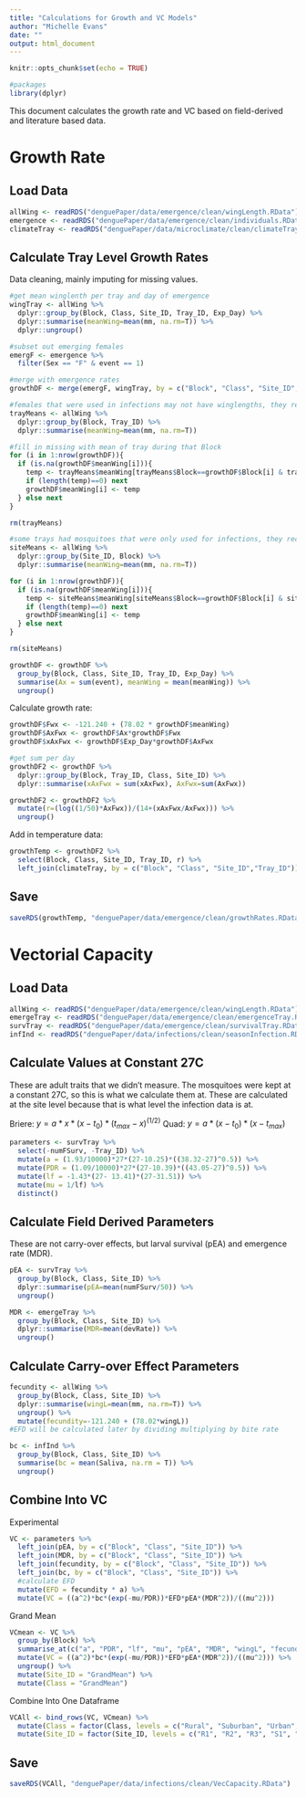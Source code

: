 ```yaml
---
title: "Calculations for Growth and VC Models"
author: "Michelle Evans"
date: ""
output: html_document
---
```


```r
knitr::opts_chunk$set(echo = TRUE)

#packages
library(dplyr)
```

This document calculates the growth rate and VC based on field-derived and literature based data.

# Growth Rate

## Load Data

```r
allWing <- readRDS("denguePaper/data/emergence/clean/wingLength.RData")
emergence <- readRDS("denguePaper/data/emergence/clean/individuals.RData")
climateTray <- readRDS("denguePaper/data/microclimate/clean/climateTraySummary.RData")
```

## Calculate Tray Level Growth Rates

Data cleaning, mainly imputing for missing values.

```r
#get mean winglenth per tray and day of emergence
wingTray <- allWing %>%
  dplyr::group_by(Block, Class, Site_ID, Tray_ID, Exp_Day) %>%
  dplyr::summarise(meanWing=mean(mm, na.rm=T)) %>%
  dplyr::ungroup()

#subset out emerging females
emergF <- emergence %>%
  filter(Sex == "F" & event == 1)

#merge with emergence rates
growthDF <- merge(emergF, wingTray, by = c("Block", "Class", "Site_ID", "Tray_ID", "Exp_Day"), all.x = T)

#females that were used in infections may not have winglengths, they receive the tray level mean for that block
trayMeans <- allWing %>%
  dplyr::group_by(Block, Tray_ID) %>%
  dplyr::summarise(meanWing=mean(mm, na.rm=T))

#fill in missing with mean of tray during that Block
for (i in 1:nrow(growthDF)){
  if (is.na(growthDF$meanWing[i])){
    temp <- trayMeans$meanWing[trayMeans$Block==growthDF$Block[i] & trayMeans$Tray_ID==growthDF$Tray_ID[i]]
    if (length(temp)==0) next
    growthDF$meanWing[i] <- temp
  } else next
}

rm(trayMeans)

#some trays had mosquitoes that were only used for infections, they receive the site level mean to calculate their growth rates
siteMeans <- allWing %>%
  dplyr::group_by(Site_ID, Block) %>%
  dplyr::summarise(meanWing=mean(mm, na.rm=T))

for (i in 1:nrow(growthDF)){
  if (is.na(growthDF$meanWing[i])){
    temp <- siteMeans$meanWing[siteMeans$Block==growthDF$Block[i] & siteMeans$Site_ID==growthDF$Site_ID[i]]
    if (length(temp)==0) next
    growthDF$meanWing[i] <- temp
  } else next
}

rm(siteMeans)

growthDF <- growthDF %>%
  group_by(Block, Class, Site_ID, Tray_ID, Exp_Day) %>%
  summarise(Ax = sum(event), meanWing = mean(meanWing)) %>%
  ungroup()

```

Calculate growth rate:

```r
growthDF$Fwx <- -121.240 + (78.02 * growthDF$meanWing)
growthDF$AxFwx <- growthDF$Ax*growthDF$Fwx
growthDF$xAxFwx <- growthDF$Exp_Day*growthDF$AxFwx

#get sum per day
growthDF2 <- growthDF %>%
  dplyr::group_by(Block, Tray_ID, Class, Site_ID) %>%
  dplyr::summarise(xAxFwx = sum(xAxFwx), AxFwx=sum(AxFwx))

growthDF2 <- growthDF2 %>%
  mutate(r=(log((1/50)*AxFwx))/(14+(xAxFwx/AxFwx))) %>%
  ungroup() 
```

Add in temperature data:

```r
growthTemp <- growthDF2 %>%
  select(Block, Class, Site_ID, Tray_ID, r) %>%
  left_join(climateTray, by = c("Block", "Class", "Site_ID","Tray_ID"))
```

## Save

```r
saveRDS(growthTemp, "denguePaper/data/emergence/clean/growthRates.RData")
```

# Vectorial Capacity

## Load Data

```r
allWing <- readRDS("denguePaper/data/emergence/clean/wingLength.RData")
emergeTray <- readRDS("denguePaper/data/emergence/clean/emergenceTray.RData")
survTray <- readRDS("denguePaper/data/emergence/clean/survivalTray.RData")
infInd <- readRDS("denguePaper/data/infections/clean/seasonInfection.RData")
```

## Calculate Values at Constant 27C

These are adult traits that we didn't measure. The mosquitoes were kept at a constant 27C, so this is what we calculate them at. These are calculated at the site level because that is what level the infection data is at.

Briere:  $y = a * x * (x - t_0) * (t_{max} - x)^{(1/2)}$
Quad: $y = a * (x-t_0) * (x-t_{max})$

```r
parameters <- survTray %>%
  select(-numFSurv, -Tray_ID) %>%
  mutate(a = (1.93/10000)*27*(27-10.25)*((38.32-27)^0.5)) %>%
  mutate(PDR = (1.09/10000)*27*(27-10.39)*((43.05-27)^0.5)) %>%
  mutate(lf = -1.43*(27- 13.41)*(27-31.51)) %>%
  mutate(mu = 1/lf) %>%
  distinct()

``` 

## Calculate Field Derived Parameters

These are not carry-over effects, but larval survival (pEA) and emergence rate (MDR).

```r
pEA <- survTray %>%
  group_by(Block, Class, Site_ID) %>%
  dplyr::summarise(pEA=mean(numFSurv/50)) %>%
  ungroup()

MDR <- emergeTray %>%
  group_by(Block, Class, Site_ID) %>%
  dplyr::summarise(MDR=mean(devRate)) %>%
  ungroup()
```

## Calculate Carry-over Effect Parameters

```r
fecundity <- allWing %>%
  group_by(Block, Class, Site_ID) %>%
  dplyr::summarise(wingL=mean(mm, na.rm=T)) %>%
  ungroup() %>%
  mutate(fecundity=-121.240 + (78.02*wingL))
#EFD will be calculated later by dividing multiplying by bite rate

bc <- infInd %>%
  group_by(Block, Class, Site_ID) %>%
  summarise(bc = mean(Saliva, na.rm = T)) %>%
  ungroup()
```

## Combine Into VC

Experimental

```r
VC <- parameters %>%
  left_join(pEA, by = c("Block", "Class", "Site_ID")) %>%
  left_join(MDR, by = c("Block", "Class", "Site_ID")) %>%
  left_join(fecundity, by = c("Block", "Class", "Site_ID")) %>%
  left_join(bc, by = c("Block", "Class", "Site_ID")) %>%
  #calculate EFD
  mutate(EFD = fecundity * a) %>%
  mutate(VC = ((a^2)*bc*(exp(-mu/PDR))*EFD*pEA*(MDR^2))/((mu^2)))
```

Grand Mean

```r
VCmean <- VC %>%
  group_by(Block) %>%
  summarise_at(c("a", "PDR", "lf", "mu", "pEA", "MDR", "wingL", "fecundity", "bc", "EFD"), mean) %>%
  mutate(VC = ((a^2)*bc*(exp(-mu/PDR))*EFD*pEA*(MDR^2))/((mu^2))) %>%
  ungroup() %>%
  mutate(Site_ID = "GrandMean") %>%
  mutate(Class = "GrandMean")
```

Combine Into One Dataframe

```r
VCAll <- bind_rows(VC, VCmean) %>%
  mutate(Class = factor(Class, levels = c("Rural", "Suburban", "Urban", "GrandMean"))) %>%
  mutate(Site_ID = factor(Site_ID, levels = c("R1", "R2", "R3", "S1", "S2", "S3", "U1", "U2", "U3", "GrandMean")))
```

## Save

```r
saveRDS(VCAll, "denguePaper/data/infections/clean/VecCapacity.RData")
```





